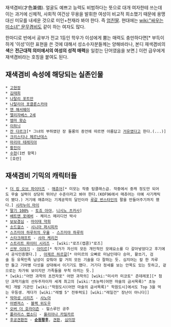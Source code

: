 재색겸비(才色兼備). 얼굴도 예쁘고 능력도 비범하다는 뜻으로 대개 여자한테 쓰는데 이는 과거에 신체적, 사회적 여건상 무용을 발휘한 여성이 비교적 희소했기 때문에 용맹 대신 미모를 내세운 것으로 미인+천재라 봐야 한다. 즉 [[엄친딸]]. 현대에는 [[wiki:"싸우는 미소녀" 문무겸비]]도 같이 하는 여자도 많다. 

한마디로 반에서 공부가 전교 1등인 학우가 이성에게 뿜는 매력도 충만하다면[* 부득이하게 '이성'이란 표현을 쓴 것에 대해서 성소수자분들께는 양해바라나, 본디 재색겸비의 '''색'''은 '''전근대적 의미에서의 여성의 성적 매력'''을 일컫는 단어였음을 보면.] 이런 급우에게 재색겸비라는 호칭을 붙여도 된다.

== 재색겸비 속성에 해당되는 실존인물 ==
 * [[고현정]]
 * [[김태희]]
 * [[나탈리 포트만]]
 * [[나탈리아 포클론스카야]]
 * [[앤 해서웨이]]
 * [[엘리자베스 2세]]
 * [[엠마 왓슨]]
 * [[이하늬]]
 * [[잔 다르크]][* 그녀의 부하였던 장 돌롱의 증언에 따르면 아름답고 [[거유]]였다고 한다.(...)]
 * [[크리스티나 페르난데스]]
 * [[마리아 테레지아]]
 * [[황진이]]
 * [[수현]](1번 항목)
 * [호란]

== 재색겸비 기믹의 캐릭터들 ==
 * [[더 킹 오브 파이터즈]] - [[매츄어]][* 미모는 작중 탑클래스급. 작중에서 중캐 정도만 되어도 무술 실력이 상당히 뛰어난 수준이라고 봐야 한다.(KOF96에서 매츄어는 아예 사기캐릭이 됐다.) 거기에 매츄어는 기계공학의 달인이라 [[루갈 번스타인]]의 팔을 만들어주기까지 했다.] [[시라누이 마이]]
 * [[딸기 100%]] - [[토죠 아야]], [[니시노 츠카사]]]
 * [[배트맨 포에버]] - 체이스 메리디언 박사
 * [[보보경심]] - [[마이태 약희]]
 * [[소드걸스]] - [[시니아 퍼시피카]]
 * [[스즈미야 하루히의 우울]] - [[스즈미야 하루히]]
 * [[스타크래프트]] - [[사라 케리건]]
 * [[스트리트 파이터 시리즈]] - [wiki:"로즈(캡콤)"로즈]
 * [[신부 이야기]] - [[아미르]][* 작가가 자신의 모든 개인적인 모에요소를 다 갈아넣었다고 후기에서 공식인증했다.] , [[아제르 하르갈]][* 아미르의 오빠로 미남인데다 승마, 활쏘기, 검술 등 유목민족 남성이 갖춰야 할 거의 모든 기술을 다 잘하는 듯. 심지어는 칼 한 자루만 들고 기마병 다섯을 상대해서 이기기도 했다. 거기다 정세를 보는 안목도 있는 듯하고, 겉으로는 차가워 보이지만 가족들을 무척 아끼는 듯.]
 * [wiki:"어떤 과학의 초전자포" 어떤 과학의] [wiki:"미사카 미코토" 츤데레포][* 첨단 과학기술의 선두주자이자 세계 최고의 [wiki:"초능력(어떤 마술의 금서목록)" 초능력] 개발 기관인 [wiki:"학원도시(어떤 마술의 금서목록)" 학원도시]에서도 Top 3을 먹는 우등생. 게다가 [wiki:"레벨 5" 전투력도] [wiki:"레일건" 장난이 아니다]]
 * [[악마성 시리즈]] - [[샤노아]]
 * [[어벤져스]] - [[블랙 위도우]]
 * [[오버 더 호라이즌]] - 헐스루인 공주
 * [[폴라리스 랩소디]] - [[율리아나 카밀카르]]
 * [[후궁견환전]] - '''[[순원황후]]''', [[견환]], [[심미장]]
